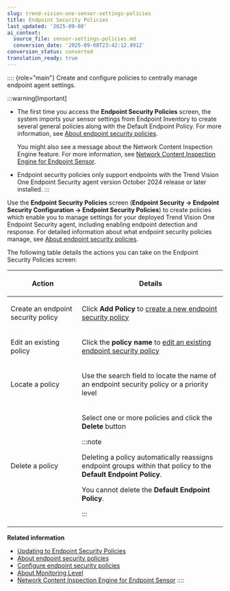 ```yaml
---
slug: trend-vision-one-sensor-settings-policies
title: Endpoint Security Policies
last_updated: '2025-09-08'
ai_context:
  source_file: sensor-settings-policies.md
  conversion_date: '2025-09-08T23:42:12.891Z'
conversion_status: converted
translation_ready: true
---
```


:::: {role="main"}
Create and configure policies to centrally manage endpoint agent settings.

:::warning[Important]

- The first time you access the **Endpoint Security Policies** screen, the system imports your sensor settings from Endpoint Inventory to create several general policies along with the Default Endpoint Policy. For more information, see [About endpoint security policies](about-endpoint-security-policies.mdx).

  You might also see a message about the Network Content Inspection Engine feature. For more information, see [Network Content Inspection Engine for Endpoint Sensor](network-content-inspection-engine.mdx).

- Endpoint security policies only support endpoints with the Trend Vision One Endpoint Security agent version October 2024 release or later installed.
:::

Use the **Endpoint Security Policies** screen (**Endpoint Security → Endpoint Security Configuration → Endpoint Security Policies**) to create policies which enable you to manage settings for your deployed Trend Vision One Endpoint Security agent, including enabling endpoint detection and response. For detailed information about what endpoint security policies manage, see [About endpoint security policies](about-endpoint-security-policies.mdx).

The following table details the actions you can take on the Endpoint Security Policies screen:

<table>
<colgroup>
<col style="width: 33%" />
<col style="width: 67%" />
</colgroup>
<thead>
<tr>
<th><p>Action</p></th>
<th><p>Details</p></th>
</tr>
</thead>
<tbody>
<tr>
<td><p>Create an endpoint security policy</p></td>
<td><p>Click <strong>Add Policy</strong> to <a href="trend-vision-one-configuring-endpoint-policies">create a new endpoint security policy</a></p></td>
</tr>
<tr>
<td><p>Edit an existing policy</p></td>
<td><p>Click the <strong>policy name</strong> to <a href="trend-vision-one-configuring-endpoint-policies">edit an existing endpoint security policy</a></p></td>
</tr>
<tr>
<td><p>Locate a policy</p></td>
<td><p>Use the search field to locate the name of an endpoint security policy or a priority level</p></td>
</tr>
<tr>
<td><p>Delete a policy</p></td>
<td><p>Select one or more policies and click the <strong>Delete</strong> button</p>


:::note

<p>Deleting a policy automatically reassigns endpoint groups within that policy to the <strong>Default Endpoint Policy</strong>.</p>
<p>You cannot delete the <strong>Default Endpoint Policy</strong>.</p>


:::

</td>
</tr>
</tbody>
</table>

**Related information**

- [Updating to Endpoint Security Policies](migrate-endpoint-security-policies.md "Review what happens and what you should do when starting to use Endpoint Security Policies as an existing Trend Vision One customer.")
- [About endpoint security policies](about-endpoint-security-policies.md "Centralize management of Trend Vision One Endpoint Security agent settings with endpoint security policies.")
- [Configure endpoint security policies](configuring-endpoint-policies.md "Create or edit endpoint security policies to manage agent and sensor settings.")
- [About Monitoring Level](sensor-monitoring-level.md "Adjust the strictness and sensitivity of enabled endpoint sensors on your Trend Vision One Endpoint Security agent.")
- [Network Content Inspection Engine for Endpoint Sensor](network-content-inspection-engine.md "Enhance endpoint sensor detections by enabling deep analysis and inspection of network traffic with the Network Content Inspection Engine.")
::::
